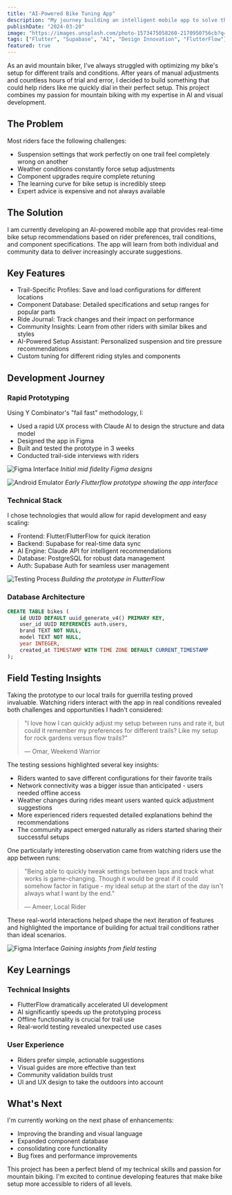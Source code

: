 ```yaml
---
title: "AI-Powered Bike Tuning App"
description: "My journey building an intelligent mobile app to solve the complex challenge of mountain bike setup optimization"
publishDate: "2024-03-20"
image: "https://images.unsplash.com/photo-1573475058260-2170950756cb?q=80&w=1170&auto=format&fit=crop&ixlib=rb-4.0.3&ixid=M3wxMjA3fDB8MHxwaG90by1wYWdlfHx8fGVufDB8fHx8fA%3D%3D"
tags: ["Flutter", "Supabase", "AI", "Design Innovation", "FlutterFlow"]
featured: true
---
```


As an avid mountain biker, I've always struggled with optimizing my bike's setup for different trails and conditions. After years of manual adjustments and countless hours of trial and error, I decided to build something that could help riders like me quickly dial in their perfect setup. This project combines my passion for mountain biking with my expertise in AI and visual development.

## The Problem

Most riders face the following challenges:
* Suspension settings that work perfectly on one trail feel completely wrong on another
* Weather conditions constantly force setup adjustments
* Component upgrades require complete retuning
* The learning curve for bike setup is incredibly steep
* Expert advice is expensive and not always available

## The Solution

I am currently developing an AI-powered mobile app that provides real-time bike setup recommendations based on rider preferences, trail conditions, and component specifications. The app will learn from both individual and community data to deliver increasingly accurate suggestions.



## Key Features

* Trail-Specific Profiles: Save and load configurations for different locations
* Component Database: Detailed specifications and setup ranges for popular parts
* Ride Journal: Track changes and their impact on performance
* Community Insights: Learn from other riders with similar bikes and styles
* AI-Powered Setup Assistant: Personalized suspension and tire pressure recommendations
* Custom tuning for different riding styles and components

## Development Journey

### Rapid Prototyping

Using Y Combinator's "fail fast" methodology, I:
* Used a rapid UX process with Claude AI to design the structure and data model
* Designed the app in Figma
* Built and tested the prototype in 3 weeks
* Conducted trail-side interviews with riders

![Figma Interface](../../images/bike-tune-figma.jpg)
*Initial mid fidelity Figma designs*

![Android Emulator](../../images/bike-tune-emulator.jpg)
*Early Flutterflow prototype showing the app interface*


### Technical Stack

I chose technologies that would allow for rapid development and easy scaling:
* Frontend: Flutter/FlutterFlow for quick iteration
* Backend: Supabase for real-time data sync
* AI Engine: Claude API for intelligent recommendations
* Database: PostgreSQL for robust data management
* Auth: Supabase Auth for seamless user management

![Testing Process](../../images/bike-tune-flutter.png)
*Building the prototype in FlutterFlow*


### Database Architecture

```sql
CREATE TABLE bikes (
    id UUID DEFAULT uuid_generate_v4() PRIMARY KEY,
    user_id UUID REFERENCES auth.users,
    brand TEXT NOT NULL,
    model TEXT NOT NULL,
    year INTEGER,
    created_at TIMESTAMP WITH TIME ZONE DEFAULT CURRENT_TIMESTAMP
);
```

## Field Testing Insights

Taking the prototype to our local trails for guerrilla testing proved invaluable. Watching riders interact with the app in real conditions revealed both challenges and opportunities I hadn't considered:

> "I love how I can quickly adjust my setup between runs and rate it, but could it remember my preferences for different trails? Like my setup for rock gardens versus flow trails?"
> 
> — Omar, Weekend Warrior

The testing sessions highlighted several key insights:

* Riders wanted to save different configurations for their favorite trails
* Network connectivity was a bigger issue than anticipated - users needed offline access
* Weather changes during rides meant users wanted quick adjustment suggestions
* More experienced riders requested detailed explanations behind the recommendations
* The community aspect emerged naturally as riders started sharing their successful setups

One particularly interesting observation came from watching riders use the app between runs:

> "Being able to quickly tweak settings between laps and track what works is game-changing. Though it would be great if it could somehow factor in fatigue - my ideal setup at the start of the day isn't always what I want by the end."
> 
> — Ameer, Local Rider

These real-world interactions helped shape the next iteration of features and highlighted the importance of building for actual trail conditions rather than ideal scenarios.

![Figma Interface](../../images/bike-tune-test.png)
*Gaining insights from field testing*


## Key Learnings

### Technical Insights
* FlutterFlow dramatically accelerated UI development
* AI significantly speeds up the prototyping process
* Offline functionality is crucial for trail use
* Real-world testing revealed unexpected use cases

### User Experience
* Riders prefer simple, actionable suggestions
* Visual guides are more effective than text
* Community validation builds trust
* UI and UX design to take the outdoors into account

## What's Next

I'm currently working on the next phase of enhancements:
* Improving the branding and visual language
* Expanded component database
* consolidating core functionality
* Bug fixes and performance improvements

This project has been a perfect blend of my technical skills and passion for mountain biking. I'm excited to continue developing features that make bike setup more accessible to riders of all levels.